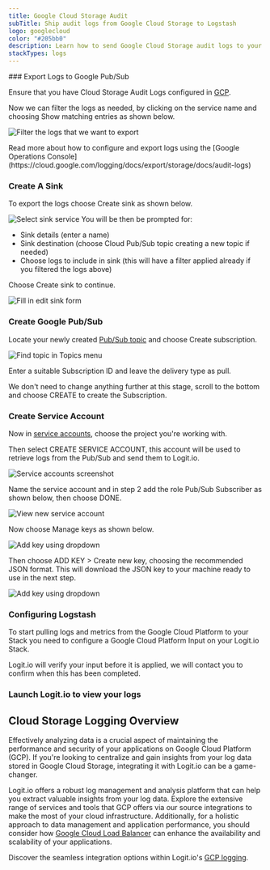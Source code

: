 ```yaml
---
title: Google Cloud Storage Audit
subTitle: Ship audit logs from Google Cloud Storage to Logstash
logo: googlecloud
color: "#205bb0"
description: Learn how to send Google Cloud Storage audit logs to your Logstash instance & simplify your log analysis.
stackTypes: logs
---
```


<Steps>
  ### Export Logs to Google Pub/Sub

  Ensure that you have Cloud Storage Audit Logs configured in [GCP](https://console.cloud.google.com/logs).

  Now we can filter the logs as needed, by clicking on the service name and choosing Show matching entries as shown below.

  ![Filter the logs that we want to export](@/images/integrations/google-pubsub/filter_logs.png)

  <Callout type="info">
    Read more about how to configure and export logs using the [Google Operations Console](https://cloud.google.com/logging/docs/export/storage/docs/audit-logs)
  </Callout>

  ### Create A Sink

  To export the logs choose Create sink as shown below.

  ![Select sink service](@/images/integrations/google-pubsub/gcp-ss2.png)
  You will be then be prompted for:
  - Sink details (enter a name)
  - Sink destination (choose Cloud Pub/Sub topic creating a new topic if needed)
  - Choose logs to include in sink (this will have a filter applied already if you filtered the logs above)

  Choose Create sink to continue.

  ![Fill in edit sink form](@/images/integrations/google-pubsub/gcp-ss3.png)

  ### Create Google Pub/Sub

  Locate your newly created [Pub/Sub topic](https://console.cloud.google.com/cloudpubsub/topic/) and choose Create subscription.

  ![Find topic in Topics menu](@/images/integrations/google-pubsub/gcp-ss5.png)
  
  Enter a suitable Subscription ID and leave the delivery type as pull.

  We don't need to change anything further at this stage, scroll to the bottom and choose CREATE to create the Subscription.

  ### Create Service Account

  Now in [service accounts](https://console.cloud.google.com/iam-admin/serviceaccounts), choose the project you're working with. 
      
  Then select CREATE SERVICE ACCOUNT, this account will be used to retrieve logs from the Pub/Sub and send them to Logit.io.

  ![Service accounts screenshot](@/images/integrations/google-pubsub/gcp-ss8.png)

  Name the service account and in step 2 add the role Pub/Sub Subscriber as shown below, then choose DONE.
  
  ![View new service account](@/images/integrations/google-pubsub/gcp-ss11.png)

  Now choose Manage keys as shown below.

  ![Add key using dropdown](@/images/integrations/google-pubsub/gcp-ss12.png)

  Then choose ADD KEY > Create new key, choosing the recommended JSON format. This will download the JSON key to your machine ready to use in the next step.

  ![Add key using dropdown](@/images/integrations/google-pubsub/gcp-ss13.png)

  ### Configuring Logstash

  To start pulling logs and metrics from the Google Cloud Platform to your Stack you need to configure a Google Cloud Platform Input on your Logit.io Stack.

  <ConfigurePubSub type="" utmSource="Google_Cloud_Storage_Audit" utmMedium="google" utmCampaign="googlecloudstorage"/>

  <Callout type="info">
    Logit.io will verify your input before it is applied, we will contact you to confirm when this has been completed.
  </Callout>

  ### Launch Logit.io to view your logs
  <LaunchStack utmMedium="google" utmCampaign="googlecloudstorage" source="Google_Cloud_Storage_Audit" />
</Steps>

## Cloud Storage Logging Overview

Effectively analyzing data is a crucial aspect of maintaining the performance 
and security of your applications on Google Cloud Platform (GCP). 
If you're looking to centralize and gain insights from your log data stored 
in Google Cloud Storage, integrating it with Logit.io can be a game-changer.

Logit.io offers a robust log management and analysis platform that can help you 
extract valuable insights from your log data. Explore the extensive range of 
services and tools that GCP offers via our source integrations to make the 
most of your cloud infrastructure. Additionally, for a holistic approach to 
data management and application performance, you should consider 
how [Google Cloud Load Balancer](/integrations/logs/google-cloud/load-balancing) 
can enhance the availability and scalability of your applications. 

Discover the seamless integration options within Logit.io's [GCP logging](https://logit.io/solutions/gcp-logging/).